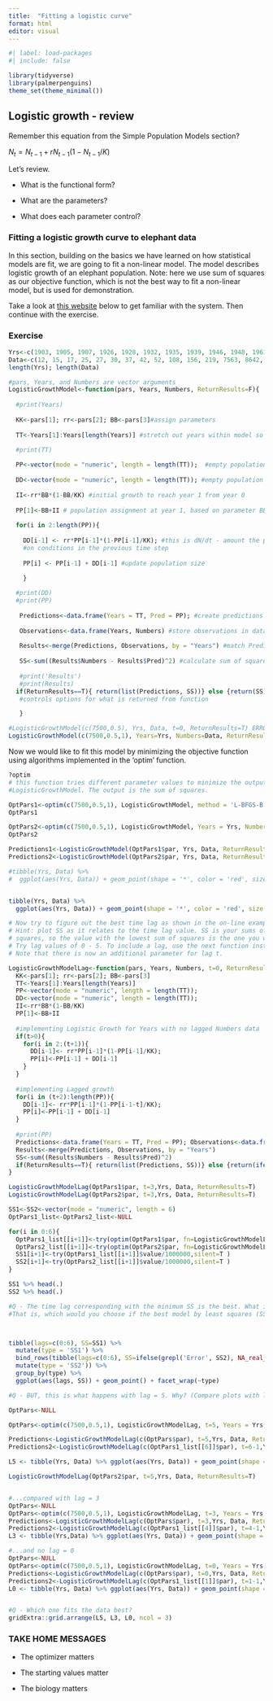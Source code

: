 ```yaml
---
title:  "Fitting a logistic curve"
format: html
editor: visual
---
```


```r
#| label: load-packages
#| include: false

library(tidyverse)
library(palmerpenguins)
theme_set(theme_minimal())
```



## Logistic growth - review

Remember this equation from the Simple Population Models section?

$N_t = N_{t-1} + rN_{t-1}(1-N_{t-1}/K)$

Let's review.

-   What is the functional form?

-   What are the parameters?

-   What does each parameter control?

### Fitting a logistic growth curve to elephant data

In this section, building on the basics we have learned on how statistical models are fit, we are going to fit a non-linear model. The model describes logistic growth of an elephant population. Note: here we use sum of squares as our objective function, which is not the best way to fit a non-linear model, but is used for demonstration.

Take a look at [this website](https://ecosystem-project.com/epopulationgrowth) below to get familiar with the system. Then continue with the exercise.

### Exercise

```r

Yrs<-c(1903, 1905, 1907, 1926, 1928, 1932, 1935, 1939, 1946, 1948, 1961, 1964, 1967, 1970, 1972, 1974, 1976, 1979, 1982, 1985, 1988, 1990, 1993, 1996)
Data<-c(12, 15, 17, 25, 27, 30, 37, 42, 52, 108, 156, 219, 7563, 8642, 7378, 7245, 6983, 7367, 7689, 8503, 7654, 6803, 7204, 7343)
length(Yrs); length(Data)

#pars, Years, and Numbers are vector arguments
LogisticGrowthModel<-function(pars, Years, Numbers, ReturnResults=F){
  
  #print(Years)
  
  KK<-pars[1]; rr<-pars[2]; BB<-pars[3]#assign parameters
  
  TT<-Years[1]:Years[length(Years)] #stretch out years within model so no missing years

  #print(TT)
  
  PP<-vector(mode = "numeric", length = length(TT));  #empty population size vector
  
  DD<-vector(mode = "numeric", length = length(TT)); #empty population growth vector
  
  II<-rr*BB*(1-BB/KK) #initial growth to reach year 1 from year 0
  
  PP[1]<-BB+II # population assignment at year 1, based on parameter BB (initial population)
  
  for(i in 2:length(PP)){ 
    
    DD[i-1] <- rr*PP[i-1]*(1-PP[i-1]/KK); #this is dN/dt - amount the population grows based
    #on conditions in the previous time step
    
    PP[i] <- PP[i-1] + DD[i-1] #update population size
    
    } 

  #print(DD)
  #print(PP)
  
   Predictions<-data.frame(Years = TT, Pred = PP); #create predictions
   
   Observations<-data.frame(Years, Numbers) #store observations in data frame
   
   Results<-merge(Predictions, Observations, by = "Years") #match Predictions and Observations by Year
  
   SS<-sum((Results$Numbers - Results$Pred)^2) #calculate sum of squares: sum((obs - pred)^2)
  
   #print('Results')
   #print(Results)
  if(ReturnResults==T){ return(list(Predictions, SS))} else {return(SS)}
   #controls options for what is returned from function

   }

#LogisticGrowthModel(c(7500,0.5), Yrs, Data, t=0, ReturnResults=T) ERROR
LogisticGrowthModel(c(7500,0.5,1), Years=Yrs, Numbers=Data, ReturnResults=T)


```

Now we would like to fit this model by minimizing the objective function using algorithms implemented in the 'optim' function.

```r
?optim
# this function tries different parameter values to minimize the output of 
#LogisticGrowthModel. The output is the sum of squares.
```

```r

OptPars1<-optim(c(7500,0.5,1), LogisticGrowthModel, method = 'L-BFGS-B', Years = Yrs, Numbers = Data, lower = c(2000, 0,0.8), upper = c(10000, 1,100), control = list(maxit = 50000))
OptPars1

OptPars2<-optim(c(7500,0.5,1), LogisticGrowthModel, Years = Yrs, Numbers = Data, control = list(maxit = 50000))
OptPars2

Predictions1<-LogisticGrowthModel(OptPars1$par, Yrs, Data, ReturnResults=T)[[1]]
Predictions2<-LogisticGrowthModel(OptPars2$par, Yrs, Data, ReturnResults=T)[[1]]

#tibble(Yrs, Data) %>% 
#  ggplot(aes(Yrs, Data)) + geom_point(shape = '*', color = 'red', size = 5) + ylim(0,8000)


tibble(Yrs, Data) %>% 
  ggplot(aes(Yrs, Data)) + geom_point(shape = '*', color = 'red', size = 5) + ylim(0,8000) + geom_line(aes(Years, Pred), data = Predictions1) + geom_line(aes(Years, Pred), data = Predictions2, linetype = 2)

```

```r
# Now try to figure out the best time lag as shown in the on-line example. 
# Hint: plot SS as it relates to the time lag value. SS is your sums of 
# squares, so the value with the lowest sum of squares is the one you want. 
# Try lag values of 0 - 5. To include a lag, use the next function instead. 
# Note that there is now an additional parameter for lag t.

LogisticGrowthModelLag<-function(pars, Years, Numbers, t=0, ReturnResults=F){
  KK<-pars[1]; rr<-pars[2]; BB<-pars[3]
  TT<-Years[1]:Years[length(Years)]
  PP<-vector(mode = "numeric", length = length(TT));
  DD<-vector(mode = "numeric", length = length(TT)); 
  II<-rr*BB*(1-BB/KK)
  PP[1]<-BB+II
  
  #implementing Logistic Growth for Years with no lagged Numbers data
  if(t>0){
    for(i in 2:(t+1)){ 
      DD[i-1]<- rr*PP[i-1]*(1-PP[i-1]/KK);
      PP[i]<-PP[i-1] + DD[i-1]
    }
  }
  
  #implementing Lagged growth
  for(i in (t+2):length(PP)){ 
    DD[i-1]<- rr*PP[i-1]*(1-PP[i-1-t]/KK); 
    PP[i]<-PP[i-1] + DD[i-1]
  }
  
  #print(PP) 
  Predictions<-data.frame(Years = TT, Pred = PP); Observations<-data.frame(Years, Numbers)
  Results<-merge(Predictions, Observations, by = "Years")
  SS<-sum((Results$Numbers - Results$Pred)^2)
  if(ReturnResults==T){ return(list(Predictions, SS))} else {return(ifelse(is.infinite(SS), 10000000000, SS))}
}

LogisticGrowthModelLag(OptPars1$par, t=3,Yrs, Data, ReturnResults=T)
LogisticGrowthModelLag(OptPars2$par, t=3,Yrs, Data, ReturnResults=T)

SS1<-SS2<-vector(mode = "numeric", length = 6)
OptPars1_list<-OptPars2_list<-NULL

for(i in 0:6){
  OptPars1_list[[i+1]]<-try(optim(OptPars1$par, fn=LogisticGrowthModelLag, t=i, method = 'L-BFGS-B', Years = Yrs, Numbers = Data, lower = c(2000, 0,0.8), upper = c(10000, 1,100), control = list(maxit = 50000)), silent=T)
  OptPars2_list[[i+1]]<-try(optim(OptPars2$par, fn=LogisticGrowthModelLag, t=i, Years = Yrs, Numbers = Data, control = list(maxit = 50000)),silent=T)
  SS1[i+1]<-try(OptPars1_list[[i+1]]$value/1000000,silent=T )
  SS2[i+1]<-try(OptPars2_list[[i+1]]$value/1000000,silent=T )
}

SS1 %>% head(.)
SS2 %>% head(.)

```

```r
#Q - The time lag corresponding with the minimum SS is the best. What is time lag is that?
#That is, which would you choose if the best model by least squares (SS)?



tibble(lags=c(0:6), SS=SS1) %>% 
  mutate(type = 'SS1') %>% 
  bind_rows(tibble(lags=c(0:6), SS=ifelse(grepl('Error', SS2), NA_real_, as.numeric(SS2))) %>% 
  mutate(type = 'SS2')) %>% 
  group_by(type) %>% 
  ggplot(aes(lags, SS)) + geom_point() + facet_wrap(~type)

```

```r

#Q - BUT, this is what happens with lag = 5. Why? (Compare plots with lag = 0 - 4)

OptPars<-NULL

OptPars<-optim(c(7500,0.5,1), LogisticGrowthModelLag, t=5, Years = Yrs, Numbers = Data)

Predictions<-LogisticGrowthModelLag(c(OptPars$par), t=5,Yrs, Data, ReturnResults=T)[[1]]
Predictions2<-LogisticGrowthModelLag(c(OptPars1_list[[6]]$par), t=6-1,Yrs, Data, ReturnResults=T)[[1]]

L5 <- tibble(Yrs, Data) %>% ggplot(aes(Yrs, Data)) + geom_point(shape = "*", color = "red", size = 5) + ylim(0,9000) + geom_line(aes(Years, Pred), data = Predictions) + ggtitle('Lag 5') + geom_line(aes(Years, Pred), data = Predictions2, lty = 2)

LogisticGrowthModelLag(OptPars2$par, t=5,Yrs, Data, ReturnResults=T)


#...compared with lag = 3
OptPars<-NULL
OptPars<-optim(c(7500,0.5,1), LogisticGrowthModelLag, t=3, Years = Yrs, Numbers = Data)
Predictions<-LogisticGrowthModelLag(c(OptPars$par), t=3,Yrs, Data, ReturnResults=T)[[1]]
Predictions2<-LogisticGrowthModelLag(c(OptPars1_list[[4]]$par), t=4-1,Yrs, Data, ReturnResults=T)[[1]]
L3 <- tibble(Yrs,Data) %>% ggplot(aes(Yrs, Data)) + geom_point(shape = "*", color = "red", size = 5) + ylim(0,9000) + geom_line(aes(Years, Pred), data = Predictions) + ggtitle('Lag 3') + geom_line(aes(Years, Pred), data = Predictions2, lty = 2)

#...and no lag = 0
OptPars<-NULL
OptPars<-optim(c(7500,0.5,1), LogisticGrowthModelLag, t=0, Years = Yrs, Numbers = Data)
Predictions<-LogisticGrowthModelLag(c(OptPars$par), t=0,Yrs, Data, ReturnResults=T)[[1]]
Predictions2<-LogisticGrowthModelLag(c(OptPars1_list[[1]]$par), t=1-1,Yrs, Data, ReturnResults=T)[[1]]
L0 <- tibble(Yrs, Data) %>% ggplot(aes(Yrs, Data)) + geom_point(shape = "*", color = "red", size = 5) + ylim(0,9000) + geom_line(aes(Years, Pred), data = Predictions) + ggtitle('Lag 0') + geom_line(aes(Years, Pred), data = Predictions2, lty = 2)


#Q - Which one fits the data best?
gridExtra::grid.arrange(L5, L3, L0, ncol = 3)

```

### TAKE HOME MESSAGES 

+ The optimizer matters

+ The starting values matter

+ The biology matters

